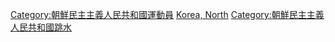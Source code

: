 [[Category:朝鮮民主主義人民共和國運動員|Category:朝鮮民主主義人民共和國運動員]]
[[Category:各國跳水運動員|Korea, North]]
[[Category:朝鮮民主主義人民共和國跳水|Category:朝鮮民主主義人民共和國跳水]]